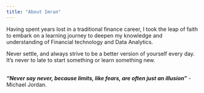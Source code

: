 ```yaml
---
title: "About Imran"
---
```


Having spent years lost in a traditional finance career, I took the leap of faith to embark on a learning journey to deepen my knowledge and understanding of Financial technology and Data Analytics.

Never settle, and always strive to be a better version of yourself every day. It's never to late to start something or learn something new.

\
***"Never say never, because limits, like fears, are often just an illusion"*** - Michael Jordan.
